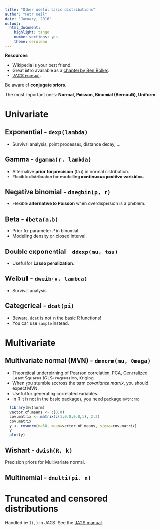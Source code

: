 ```yaml
---
title: "Other useful basic distributions"
author: "Petr Keil"
date: "January, 2016"
output: 
  html_document: 
    highlight: tango
    number_sections: yes
    theme: cerulean
---
```


**Resources:**

- Wikipedia is your best friend. 
- Great intro available as a [chapter by Ben Bolker](http://ms.mcmaster.ca/~bolker/emdbook/chap4A.pdf).
- [JAGS manual](http://people.math.aau.dk/~kkb/Undervisning/Bayes14/sorenh/docs/jags_user_manual.pdf).

Be aware of **conjugate priors**.

The most important ones: **Normal, Poisson, Binomial (Bernoulli), Uniform**

# Univariate

## Exponential - `dexp(lambda)`

- Survival analysis, point processes, distance decay, ...

## Gamma - `dgamma(r, lambda)`

- Alternative **prior for precision** (tau) in normal distribution.
- Flexible distribution for modelling **continuous positive variables**.

## Negative binomial - `dnegbin(p, r)`

- Flexible **alternative to Poisson** when overdispersion is a problem.

## Beta - `dbeta(a,b)`

- Prior for parameter $P$ in binomial.
- Modelling density on closed interval.

## Double exponential - `ddexp(mu, tau)`

- Useful for **Lasso penalization**.

## Weibull - `dweib(v, lambda)`

- Survival analysis.

## Categorical - `dcat(pi)`

- Beware, `dcat` is not in the basic R functions!
- You can use `sample` instead.

# Multivariate

## Multivariate normal (MVN) - `dmnorm(mu, Omega)`

- Theoretical underpinning of Pearson correlation, PCA, Generalized Least Squares (GLS) regression, Kriging.
- When you stumble accross the term *covariance matrix*, you should expect MVN.
- Useful for generating correlated variables.
- In R it is not in the basic packages, you need package `mvtnorm`:

```r
  library(mvtnorm)
  vector.of.means <- c(0,0)
  cov.matrix <- matrix(c(1,0.8,0.8,1), 2,2) 
  cov.matrix
  y <- rmvnorm(n=30, mean=vector.of.means, sigma=cov.matrix)
  y
  plot(y)
```

## Wishart - `dwish(R, k)`

Precision priors for Multivariate normal.

## Multinomial - `dmulti(pi, n)`

# Truncated and censored distributions

Handled by `I(,)` in JAGS. See the [JAGS manual](http://people.math.aau.dk/~kkb/Undervisning/Bayes14/sorenh/docs/jags_user_manual.pdf).
